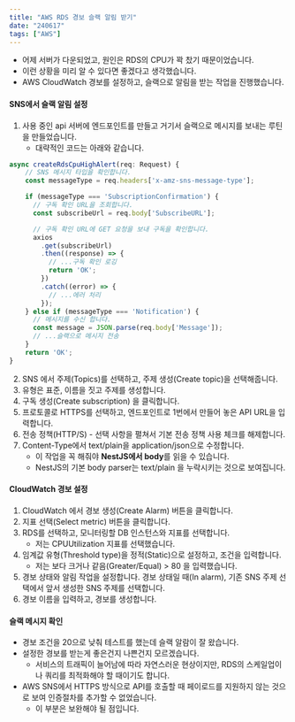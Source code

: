 ```yaml
---
title: "AWS RDS 경보 슬랙 알림 받기"
date: "240617"
tags: ["AWS"]
---
```


- 어제 서버가 다운되었고, 원인은 RDS의 CPU가 꽉 찼기 때문이었습니다.
- 이런 상황을 미리 알 수 있다면 좋겠다고 생각했습니다.
- AWS CloudWatch 경보를 설정하고, 슬랙으로 알림을 받는 작업을 진행했습니다.

#### SNS에서 슬랙 알림 설정

1. 사용 중인 api 서버에 엔드포인트를 만들고 거기서 슬랙으로 메시지를 보내는 루틴을 만들었습니다.
   - 대략적인 코드는 아래와 같습니다.

```typescript
async createRdsCpuHighAlert(req: Request) {
    // SNS 메시지 타입을 확인합니다.
    const messageType = req.headers['x-amz-sns-message-type'];

    if (messageType === 'SubscriptionConfirmation') {
      // 구독 확인 URL을 조회합니다.
      const subscribeUrl = req.body['SubscribeURL'];

      // 구독 확인 URL에 GET 요청을 보내 구독을 확인합니다.
      axios
        .get(subscribeUrl)
        .then((response) => {
          // ...구독 확인 로깅
          return 'OK';
        })
        .catch((error) => {
          // ...에러 처리
        });
    } else if (messageType === 'Notification') {
      // 메시지를 수신 합니다.
      const message = JSON.parse(req.body['Message']);
      // ...슬랙으로 메시지 전송
    }
    return 'OK';
}
```

2. SNS 에서 주제(Topics)를 선택하고, 주제 생성(Create topic)을 선택해줍니다.
3. 유형은 표준, 이름을 짓고 주제를 생성합니다.
4. 구독 생성(Create subscription) 을 클릭합니다.
5. 프로토콜로 HTTPS를 선택하고, 엔드포인트로 1번에서 만들어 놓은 API URL을 입력합니다.
6. 전송 정책(HTTP/S) - 선택 사항을 펼쳐서 기본 전송 정책 사용 체크를 해제합니다.
7. Content-Type에서 text/plain을 application/json으로 수정합니다.
   - 이 작업을 꼭 해줘야 **NestJS에서 body**를 읽을 수 있습니다.
   - NestJS의 기본 body parser는 text/plain 을 누락시키는 것으로 보여집니다.

#### CloudWatch 경보 설정

1. CloudWatch 에서 경보 생성(Create Alarm) 버튼을 클릭합니다.
2. 지표 선택(Select metric) 버튼을 클릭합니다.
3. RDS를 선택하고, 모니터링할 DB 인스턴스와 지표를 선택합니다.
   - 저는 CPUUtilization 지표를 선택했습니다.
4. 임계값 유형(Threshold type)을 정적(Static)으로 설정하고, 조건을 입력합니다.
   - 저는 보다 크거나 같음(Greater/Equal) > 80 을 입력했습니다.
5. 경보 상태와 알림 작업을 설정합니다. 경보 상태일 때(In alarm), 기존 SNS 주제 선택에서 앞서 생성한 SNS 주제를 선택합니다.
6. 경보 이름을 입력하고, 경보를 생성합니다.

#### 슬랙 메시지 확인

- 경보 조건을 20으로 낮춰 테스트를 했는데 슬랙 알람이 잘 왔습니다.
- 설정한 경보를 받는게 좋은건지 나쁜건지 모르겠습니다.
  - 서비스의 트래픽이 늘어남에 따라 자연스러운 현상이지만, RDS의 스케일업이나 쿼리를 최적화해야 할 때이기도 합니다.
- AWS SNS에서 HTTPS 방식으로 API를 호출할 때 페이로드를 지원하지 않는 것으로 보여 인증절차를 추가할 수 없었습니다.
  - 이 부분은 보완해야 될 점입니다.
